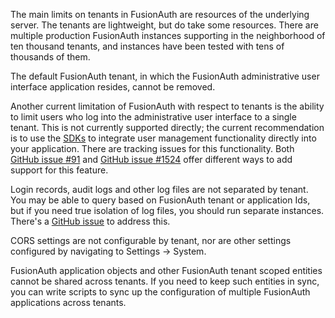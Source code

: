 ---
---

The main limits on tenants in FusionAuth are resources of the underlying server. The tenants are lightweight, but do take some resources. There are multiple production FusionAuth instances supporting in the neighborhood of ten thousand tenants, and instances have been tested with tens of thousands of them.

The default FusionAuth tenant, in which the FusionAuth administrative user interface application resides, cannot be removed.

Another current limitation of FusionAuth with respect to tenants is the ability to limit users who log into the administrative user interface to a single tenant. This is not currently supported directly; the current recommendation is to use the [SDKs](/docs/sdks) to integrate user management functionality directly into your application. There are tracking issues for this functionality. Both [GitHub issue #91](https://github.com/fusionauth/fusionauth-issues/issues/91) and [GitHub issue #1524](https://github.com/fusionauth/fusionauth-issues/issues/1524) offer different ways to add support for this feature.

Login records, audit logs and other log files are not separated by tenant. You may be able to query based on FusionAuth tenant or application Ids, but if you need true isolation of log files, you should run separate instances. There's a [GitHub issue](https://github.com/FusionAuth/fusionauth-issues/issues/922) to address this.

CORS settings are not configurable by tenant, nor are other settings configured by navigating to <Breadcrumb>Settings -> System</Breadcrumb>.

FusionAuth application objects and other FusionAuth tenant scoped entities cannot be shared across tenants. If you need to keep such entities in sync, you can write scripts to sync up the configuration of multiple FusionAuth applications across tenants.

<CrossTenantUserAccess />


